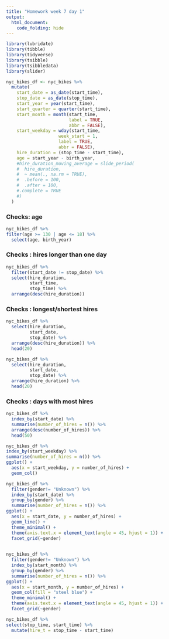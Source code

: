```yaml
---
title: "Homework week 7 day 1"
output: 
  html_document:
    code_folding: hide
---
```


```r
library(lubridate)
library(tibble)
library(tidyverse)
library(tsibble)
library(tsibbledata)
library(slider)
```


```r
nyc_bikes_df <- nyc_bikes %>% 
  mutate(
    start_date = as_date(start_time),
    stop_date = as_date(stop_time),
    start_year = year(start_time),
    start_quarter = quarter(start_time),
    start_month = month(start_time,
                        label = TRUE,
                        abbr = FALSE),
    start_weekday = wday(start_time,
                    week_start = 1,
                    label = TRUE,
                    abbr = FALSE),
    hire_duration = (stop_time - start_time),
    age = start_year - birth_year,
    #hire_duration_moving_average = slide_period(
    #  hire_duration,
    #  ~ mean(., na.rm = TRUE),
    #  .before = 100,
    #  .after = 100,
    #.complete = TRUE
    #)
  )
```

### Checks: age
```r
nyc_bikes_df %>% 
filter(age >= 130 | age <= 18) %>% 
  select(age, birth_year)
```
### Checks :  hires longer than one day

```r
nyc_bikes_df %>% 
  filter(start_date != stop_date) %>% 
  select(hire_duration,
         start_time,
         stop_time) %>% 
  arrange(desc(hire_duration))
```
### Checks :  longest/shortest hires

```r
nyc_bikes_df %>% 
  select(hire_duration,
         start_date,
         stop_date) %>% 
  arrange(desc(hire_duration)) %>% 
  head(20)

nyc_bikes_df %>% 
  select(hire_duration,
         start_date,
         stop_date) %>% 
  arrange(hire_duration) %>% 
  head(20)
```

### Checks :  days with most hires
```r
nyc_bikes_df %>%
  index_by(start_date) %>% 
  summarise(number_of_hires = n()) %>% 
  arrange(desc(number_of_hires)) %>% 
  head(50)
```



```r
nyc_bikes_df %>% 
index_by(start_weekday) %>% 
summarise(number_of_hires = n()) %>% 
ggplot() +
  aes(x = start_weekday, y = number_of_hires) +
  geom_col()
```


```r
nyc_bikes_df %>%
  filter(gender!= "Unknown") %>% 
  index_by(start_date) %>%
  group_by(gender) %>% 
  summarise(number_of_hires = n()) %>% 
ggplot() +
  aes(x = start_date, y = number_of_hires) +
  geom_line() +
  theme_minimal() +
  theme(axis.text.x = element_text(angle = 45, hjust = 1)) +
  facet_grid(~gender)
    
```

```r
nyc_bikes_df %>%
  filter(gender!= "Unknown") %>% 
  index_by(start_month) %>%
  group_by(gender) %>% 
  summarise(number_of_hires = n()) %>% 
ggplot() +
  aes(x = start_month, y = number_of_hires) +
  geom_col(fill = "steel blue") +
  theme_minimal() +
  theme(axis.text.x = element_text(angle = 45, hjust = 1)) +
  facet_grid(~gender)
```


```r
nyc_bikes_df %>% 
select(stop_time, start_time) %>% 
  mutate(hire_t = stop_time - start_time)
```

